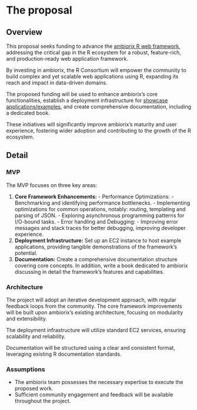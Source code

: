# The proposal
<!--
This is where the proposal should be outlined.
-->

## Overview
<!--
At a high-level address what your proposal is and how it will address the problem identified. Highlight any benefits to the R Community that follow from solving the problem. This should be your most compelling section.
-->

This proposal seeks funding to advance the 
[ambiorix R web framework](https://ambiorix.dev/), addressing the critical gap 
in the R ecosystem for a robust, feature-rich, and production-ready web
application framework.

By investing in ambiorix, the R Consortium will empower the community to build
complex and yet scalable web applications using R, expanding its reach and
impact in data-driven domains.

The proposed funding will be used to enhance ambiorix's core functionalities,
establish a deployment infrastructure for 
[showcase applications/examples](https://github.com/kennedymwavu/ambiorix-examples),
and create comprehensive documentation, including a dedicated book.

These initiatives will significantly improve ambiorix's maturity and user
experience, fostering wider adoption and contributing to the growth of the R
ecosystem.

## Detail
<!--
Go into more detail about the specifics of the project and it delivers against the problem.

Depending on project type the detail section should include:

 - [ ] Minimum Viable Product
 - [ ] Architecture
 - [ ] Assumptions
-->

### MVP
The MVP focuses on three key areas:

1. **Core Framework Enhancements:**
        - Performance Optimizations:
            - Benchmarking and identifying performance bottlenecks.
            - Implementing optimizations for common operations, notably: 
              routing, templating and parsing of JSON.
            - Exploring asynchronous programming patterns for I/O-bound tasks.
        - Error handling and Debugging:
            - Improving error messages and stack traces for better debugging, 
              improving developer experience.
1. **Deployment Infrastructure:** Set up an EC2 instance to host example
applications, providing tangible demonstrations of the framework's potential.
1. **Documentation:** Create a comprehensive documentation structure covering
core concepts. In addition, write a book dedicated to ambiorix discussing in 
detail the framework's features and capabilities.

### Architecture

The project will adopt an iterative development approach, with regular feedback
loops from the community. The core framework improvements will be built upon 
ambiorix's existing architecture, focusing on modularity and extensibility. 

The deployment infrastructure will utilize standard EC2 services, ensuring 
scalability and reliability. 

Documentation will be structured using a clear and consistent format, leveraging
existing R documentation standards.

### Assumptions

- The ambiorix team possesses the necessary expertise to execute the proposed work.
- Sufficient community engagement and feedback will be available throughout the
project.
